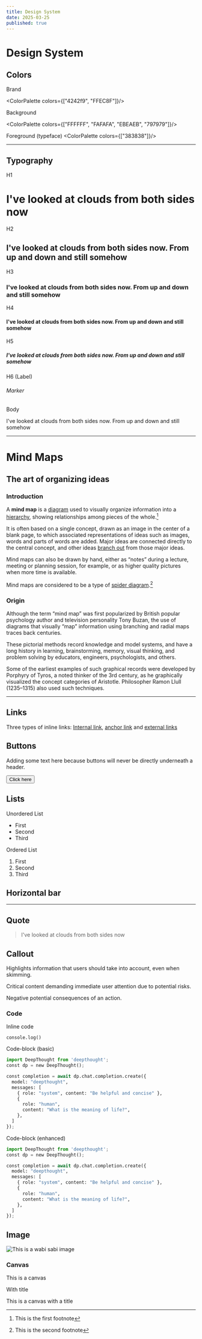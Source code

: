 ```yaml
---
title: Design System
date: 2025-03-25
published: true
---
```




<GoHome/>

# Design System

## Colors

Brand

<ColorPalette colors={["4242f9", "FFEC8F"]}/>

Background

<ColorPalette colors={["FFFFFF", "FAFAFA", "EBEAEB", "797979"]}/>

Foreground (typeface)
<ColorPalette colors={["383838"]}/>

---

## Typography

H1
# I've looked at clouds from both sides now

H2
## I've looked at clouds from both sides now. From up and down and still somehow

H3
### I've looked at clouds from both sides now. From up and down and still somehow

H4 
#### I've looked at clouds from both sides now. From up and down and still somehow

H5

##### I've looked at clouds from both sides now. From up and down and still somehow

H6 (Label)

###### Marker


Body

I've looked at clouds from both sides now. From up and down and still somehow

---

# Mind Maps

## The art of organizing ideas

### Introduction

A **mind map** is a [diagram](https://en.wikipedia.org/wiki/Diagram) used to visually organize information into a [hierarchy](https://en.wikipedia.org/wiki/Hierarchy), showing relationships among pieces of the whole.[^1]

It is often based on a single concept, drawn as an image in the center of a blank page, to which associated representations of ideas such as images, words and parts of words are added. Major ideas are connected directly to the central concept, and other ideas [branch out](https://en.wikipedia.org/wiki/Tree_structure) from those major ideas.

Mind maps can also be drawn by hand, either as “notes” during a lecture, meeting or planning session, for example, or as higher quality pictures when more time is available.

Mind maps are considered to be a type of [spider diagram](https://en.wikipedia.org/wiki/Concept_map).[^2]

[^1]:  This is the first footnote

[^2]:  This is the second footnote

### Origin

Although the term “mind map” was first popularized by British popular psychology author and television personality Tony Buzan, the use of diagrams that visually “map” information using branching and radial maps traces back centuries.

These pictorial methods record knowledge and model systems, and have a long history in learning, brainstorming, memory, visual thinking, and problem solving by educators, engineers, psychologists, and others.

Some of the earliest examples of such graphical records were developed by Porphyry of Tyros, a noted thinker of the 3rd century, as he graphically visualized the concept categories of Aristotle. Philosopher Ramon Llull (1235–1315) also used such techniques.

---

## Links

Three types of inline links: [Internal link](/), [anchor link](#how-they-work) and [external links](https://www.wikipedia.org/)

## Buttons

Adding some text here because buttons will never be directly underneath a header.

<Button>Click here</Button>

## Lists
Unordered List
- First
- Second
- Third

Ordered List
1. First
2. Second
3. Third

## Horizontal bar

---

## Quote

> I've looked at clouds from both sides now

## Callout

<Callout mode="info">Highlights information that users should take into account, even when skimming.</Callout>

<Callout mode="warning">Critical content demanding immediate user attention due to potential risks.</Callout>

<Callout mode="danger">Negative potential consequences of an action.</Callout>

### Code

Inline code

`console.log()`

Code-block (basic)

```py
import DeepThought from 'deepthought';
const dp = new DeepThought();

const completion = await dp.chat.completion.create({
  model: "deepthought",
  messages: [
    { role: "system", content: "Be helpful and concise" },
    {
      role: "human",
      content: "What is the meaning of life?",
    },
  ]
});
```
Code-block (enhanced)

```py title="llm.py" showLineNumbers {9, 10}
import DeepThought from 'deepthought';
const dp = new DeepThought();

const completion = await dp.chat.completion.create({
  model: "deepthought",
  messages: [
    { role: "system", content: "Be helpful and concise" },
    {
      role: "human",
      content: "What is the meaning of life?",
    },
  ]
});
```

## Image

![This is a wabi sabi image](/images/wabisabi.jpeg)


### Canvas
<Canvas>
  This is a canvas
</Canvas>

With title

<Canvas title="An amazing title">
  This is a canvas with a title
</Canvas>

